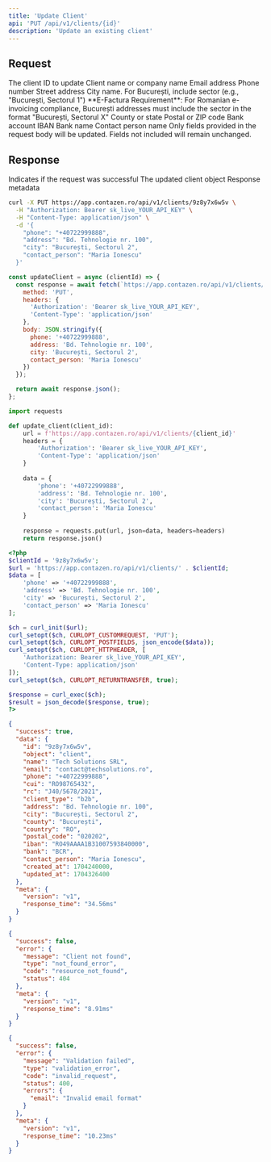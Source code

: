 ```yaml
---
title: 'Update Client'
api: 'PUT /api/v1/clients/{id}'
description: 'Update an existing client'
---
```


## Request

<ParamField path="id" type="string" required>
  The client ID to update
</ParamField>

<ParamField body="name" type="string">
  Client name or company name
</ParamField>

<ParamField body="email" type="string">
  Email address
</ParamField>

<ParamField body="phone" type="string">
  Phone number
</ParamField>

<ParamField body="address" type="string">
  Street address
</ParamField>

<ParamField body="city" type="string">
  City name. For București, include sector (e.g., "București, Sectorul 1")
  
  <Note>
    **E-Factura Requirement**: For Romanian e-invoicing compliance, București addresses must include the sector in the format "București, Sectorul X"
  </Note>
</ParamField>

<ParamField body="county" type="string">
  County or state
</ParamField>

<ParamField body="postal_code" type="string">
  Postal or ZIP code
</ParamField>

<ParamField body="iban" type="string">
  Bank account IBAN
</ParamField>

<ParamField body="bank" type="string">
  Bank name
</ParamField>

<ParamField body="contact_person" type="string">
  Contact person name
</ParamField>

<Note>
  Only fields provided in the request body will be updated. Fields not included will remain unchanged.
</Note>

## Response

<ResponseField name="success" type="boolean">
  Indicates if the request was successful
</ResponseField>

<ResponseField name="data" type="object">
  The updated client object
</ResponseField>

<ResponseField name="meta" type="object">
  Response metadata
</ResponseField>

<RequestExample>

```bash cURL
curl -X PUT https://app.contazen.ro/api/v1/clients/9z8y7x6w5v \
  -H "Authorization: Bearer sk_live_YOUR_API_KEY" \
  -H "Content-Type: application/json" \
  -d '{
    "phone": "+40722999888",
    "address": "Bd. Tehnologie nr. 100",
    "city": "București, Sectorul 2",
    "contact_person": "Maria Ionescu"
  }'
```

```javascript Node.js
const updateClient = async (clientId) => {
  const response = await fetch(`https://app.contazen.ro/api/v1/clients/${clientId}`, {
    method: 'PUT',
    headers: {
      'Authorization': 'Bearer sk_live_YOUR_API_KEY',
      'Content-Type': 'application/json'
    },
    body: JSON.stringify({
      phone: '+40722999888',
      address: 'Bd. Tehnologie nr. 100',
      city: 'București, Sectorul 2',
      contact_person: 'Maria Ionescu'
    })
  });

  return await response.json();
};
```

```python Python
import requests

def update_client(client_id):
    url = f'https://app.contazen.ro/api/v1/clients/{client_id}'
    headers = {
        'Authorization': 'Bearer sk_live_YOUR_API_KEY',
        'Content-Type': 'application/json'
    }
    
    data = {
        'phone': '+40722999888',
        'address': 'Bd. Tehnologie nr. 100',
        'city': 'București, Sectorul 2',
        'contact_person': 'Maria Ionescu'
    }
    
    response = requests.put(url, json=data, headers=headers)
    return response.json()
```

```php PHP
<?php
$clientId = '9z8y7x6w5v';
$url = 'https://app.contazen.ro/api/v1/clients/' . $clientId;
$data = [
    'phone' => '+40722999888',
    'address' => 'Bd. Tehnologie nr. 100',
    'city' => 'București, Sectorul 2',
    'contact_person' => 'Maria Ionescu'
];

$ch = curl_init($url);
curl_setopt($ch, CURLOPT_CUSTOMREQUEST, 'PUT');
curl_setopt($ch, CURLOPT_POSTFIELDS, json_encode($data));
curl_setopt($ch, CURLOPT_HTTPHEADER, [
    'Authorization: Bearer sk_live_YOUR_API_KEY',
    'Content-Type: application/json'
]);
curl_setopt($ch, CURLOPT_RETURNTRANSFER, true);

$response = curl_exec($ch);
$result = json_decode($response, true);
?>
```

</RequestExample>

<ResponseExample>

```json Success Response
{
  "success": true,
  "data": {
    "id": "9z8y7x6w5v",
    "object": "client",
    "name": "Tech Solutions SRL",
    "email": "contact@techsolutions.ro",
    "phone": "+40722999888",
    "cui": "RO98765432",
    "rc": "J40/5678/2021",
    "client_type": "b2b",
    "address": "Bd. Tehnologie nr. 100",
    "city": "București, Sectorul 2",
    "county": "București",
    "country": "RO",
    "postal_code": "020202",
    "iban": "RO49AAAA1B31007593840000",
    "bank": "BCR",
    "contact_person": "Maria Ionescu",
    "created_at": 1704240000,
    "updated_at": 1704326400
  },
  "meta": {
    "version": "v1",
    "response_time": "34.56ms"
  }
}
```

```json Error Response - Not Found
{
  "success": false,
  "error": {
    "message": "Client not found",
    "type": "not_found_error",
    "code": "resource_not_found",
    "status": 404
  },
  "meta": {
    "version": "v1",
    "response_time": "8.91ms"
  }
}
```

```json Error Response - Validation
{
  "success": false,
  "error": {
    "message": "Validation failed",
    "type": "validation_error",
    "code": "invalid_request",
    "status": 400,
    "errors": {
      "email": "Invalid email format"
    }
  },
  "meta": {
    "version": "v1",
    "response_time": "10.23ms"
  }
}
```

</ResponseExample>
